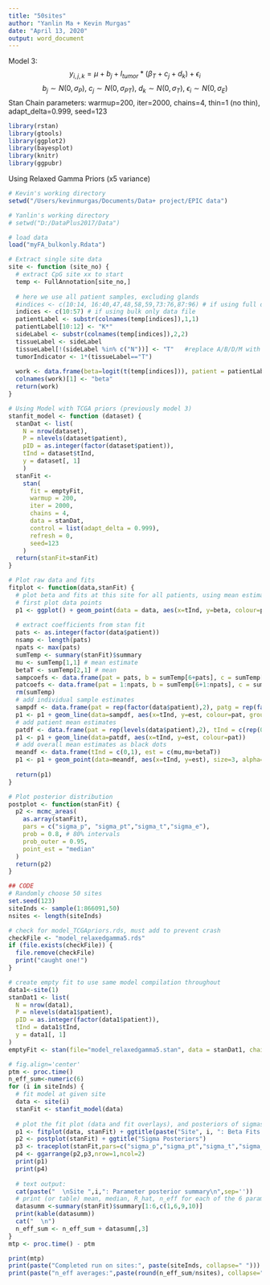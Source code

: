 ```yaml
---
title: "50sites"
author: "Yanlin Ma + Kevin Murgas"
date: "April 13, 2020"
output: word_document
---
```

Model 3: $$ y_{i,j,k} = \mu + b_j + I_{tumor} * ( \beta_T + c_j + d_k) + \epsilon_i $$
$$ b_j \sim N(0, \sigma_P), \ c_j \sim N(0,\sigma_{PT}),\ d_k \sim N(0, \sigma_T), \ \epsilon_i \sim N(0,\sigma_E)  $$
Stan Chain parameters: \n
warmup=200, iter=2000, chains=4, thin=1 (no thin), adapt_delta=0.999, seed=123 \n
```r
library(rstan)
library(gtools)
library(ggplot2)
library(bayesplot)
library(knitr)
library(ggpubr)
```
\n Using Relaxed Gamma Priors (x5 variance) \n
```r
# Kevin's working directory
setwd("/Users/kevinmurgas/Documents/Data+ project/EPIC data")

# Yanlin's working directory
# setwd("D:/DataPlus2017/Data")

# load data
load("myFA_bulkonly.Rdata")

# Extract single site data
site <- function (site_no) {
  # extract CpG site xx to start
  temp <- FullAnnotation[site_no,]
  
  # here we use all patient samples, excluding glands
  #indices <- c(10:14, 16:40,47,48,58,59,73:76,87:96) # if using full data file
  indices <- c(10:57) # if using bulk only data file
  patientLabel <- substr(colnames(temp[indices]),1,1)
  patientLabel[10:12] <- "K*"
  sideLabel <- substr(colnames(temp[indices]),2,2)
  tissueLabel <- sideLabel
  tissueLabel[!(sideLabel %in% c("N"))] <- "T"   #replace A/B/D/M with T
  tumorIndicator <- 1*(tissueLabel=="T")
  
  work <- data.frame(beta=logit(t(temp[indices])), patient = patientLabel, tissue=tissueLabel, side=sideLabel, tInd=tumorIndicator)
  colnames(work)[1] <- "beta"
  return(work)
}

# Using Model with TCGA priors (previously model 3)
stanfit_model <- function (dataset) {
  stanDat <- list(
    N = nrow(dataset),
    P = nlevels(dataset$patient),
    pID = as.integer(factor(dataset$patient)),
    tInd = dataset$tInd,
    y = dataset[, 1]
    )
  stanFit <-
    stan(
      fit = emptyFit,
      warmup = 200,
      iter = 2000,
      chains = 4,
      data = stanDat,
      control = list(adapt_delta = 0.999),
      refresh = 0,
      seed=123
    )
  return(stanFit=stanFit)
}

# Plot raw data and fits
fitplot <- function(data,stanFit) {
  # plot beta and fits at this site for all patients, using mean estimates for b and c coefficients
  # first plot data points
  p1 <- ggplot() + geom_point(data = data, aes(x=tInd, y=beta, colour=patient))
  
  # extract coefficients from stan fit
  pats <- as.integer(factor(data$patient))
  nsamp <- length(pats)
  npats <- max(pats)
  sumTemp <- summary(stanFit)$summary
  mu <- sumTemp[1,1] # mean estimate
  betaT <- sumTemp[2,1] # mean
  sampcoefs <- data.frame(pat = pats, b = sumTemp[6+pats], c = sumTemp[6+npats+pats], d = sumTemp[6+2*npats+c(1:nsamp)])
  patcoefs <- data.frame(pat = 1:npats, b = sumTemp[6+1:npats], c = sumTemp[6+npats+1:npats])
  rm(sumTemp)
  # add individual sample estimates
  sampdf <- data.frame(pat = rep(factor(data$patient),2), patg = rep(factor(1:nsamp),2), tInd = c(rep(0,nsamp),rep(1,nsamp)), est = c(sampcoefs$b+mu, (sampcoefs$b+sampcoefs$c++sampcoefs$d+mu+betaT)))
  p1 <- p1 + geom_line(data=sampdf, aes(x=tInd, y=est, colour=pat, group=patg), linetype="dashed", alpha=0.5)
  # add patient mean estimates
  patdf <- data.frame(pat = rep(levels(data$patient),2), tInd = c(rep(0,npats),rep(1,npats)), est = c(patcoefs$b+mu, patcoefs$b+patcoefs$c+mu+betaT))
  p1 <- p1 + geom_line(data=patdf, aes(x=tInd, y=est, colour=pat))
  # add overall mean estimates as black dots
  meandf <- data.frame(tInd = c(0,1), est = c(mu,mu+betaT))
  p1 <- p1 + geom_point(data=meandf, aes(x=tInd, y=est), size=3, alpha=0.7) + geom_line(data=meandf, aes(x=tInd, y=est), size=2, alpha=0.5)
  
  return(p1)
}

# Plot posterior distribution
postplot <- function(stanFit) {
  p2 <- mcmc_areas(
    as.array(stanFit), 
    pars = c("sigma_p", "sigma_pt","sigma_t","sigma_e"),
    prob = 0.8, # 80% intervals
    prob_outer = 0.95, 
    point_est = "median"
  )
  return(p2)
}

## CODE
# Randomly choose 50 sites
set.seed(123)
siteInds <- sample(1:866091,50)
nsites <- length(siteInds)

# check for model_TCGApriors.rds, must add to prevent crash
checkFile <- "model_relaxedgamma5.rds"
if (file.exists(checkFile)) {
  file.remove(checkFile)
  print("caught one!") 
}

# create empty fit to use same model compilation throughout
data1<-site(1)
stanDat1 <- list(
  N = nrow(data1),
  P = nlevels(data1$patient),
  pID = as.integer(factor(data1$patient)),
  tInd = data1$tInd,
  y = data1[, 1]
)
emptyFit <- stan(file="model_relaxedgamma5.stan", data = stanDat1, chains = 0)

```

```r
# fig.align='center'
ptm <- proc.time()
n_eff_sum<-numeric(6)
for (i in siteInds) {
  # fit model at given site
  data <- site(i)
  stanFit <- stanfit_model(data)
  
  # plot the fit plot (data and fit overlays), and posteriors of sigmas
  p1 <- fitplot(data, stanFit) + ggtitle(paste("Site", i, ": Beta Fits by Patient"))
  p2 <- postplot(stanFit) + ggtitle("Sigma Posteriors")
  p3 <- traceplot(stanFit,pars=c("sigma_p","sigma_pt","sigma_t","sigma_e"),inc_warmup=TRUE,ncol=1,window=c(0,1000)) + theme(axis.title.x=element_blank(),axis.text.x=element_blank(),axis.ticks.x=element_blank(),axis.text.y=element_text(angle=45),legend.position="none")
  p4 <- ggarrange(p2,p3,nrow=1,ncol=2)
  print(p1)
  print(p4)
  
  # text output:
  cat(paste("  \nSite ",i,": Parameter posterior summary\n",sep=''))
  # print (or table) mean, median, R_hat, n_eff for each of the 6 params
  datasumm <-summary(stanFit)$summary[1:6,c(1,6,9,10)]
  print(kable(datasumm))
  cat("  \n")
  n_eff_sum <- n_eff_sum + datasumm[,3]
}
mtp <- proc.time() - ptm

```


```r

print(mtp)
print(paste("Completed run on sites:", paste(siteInds, collapse=" ")))
print(paste("n_eff averages:",paste(round(n_eff_sum/nsites), collapse=" ")))
```